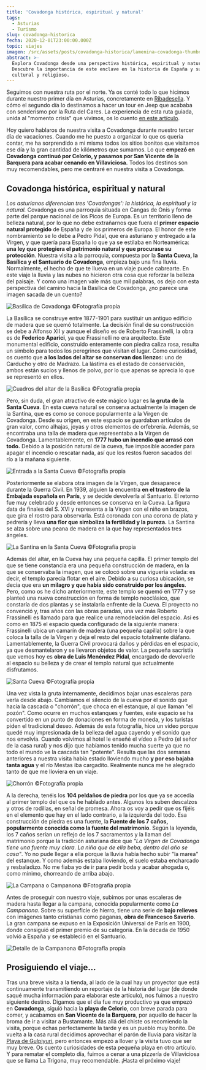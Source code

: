 ```yaml
---
title: 'Covadonga histórica, espiritual y natural'
tags:
  - Asturias
  - Turismo
slug: covadonga-historica
fecha: 2020-12-01T23:00:00.000Z
topic: viajes
imagen: /src/assets/posts/covadonga-historica/lamenina-covadonga-thumbnail.webp
abstract: >-
  Explora Covadonga desde una perspectiva histórica, espiritual y natural.
  Descubre la importancia de este enclave en la historia de España y su impacto
  cultural y religioso.
---
```


Seguimos con nuestra ruta por el norte. Ya os conté todo lo que hicimos durante nuestro primer día en Asturias, concretamente en [Ribadesella](/posts/ribadesella/). Y cómo el segundo día lo destinamos a hacer un tour en Jeep que acababa con senderismo por la Ruta del Cares. La experiencia de esta ruta guiada, unida al "momento crisis" que vivimos, os lo cuento [en este artículo](/posts/ruta-del-cares).

Hoy quiero hablaros de nuestra visita a Covadonga durante nuestro tercer día de vacaciones. Cuando me he puesto a organizar lo que os quería contar, me ha sorprendido a mi misma todos los sitios bonitos que visitamos ese día y la gran cantidad de kilómetros que sumamos. Lo que **empezó en Covadonga continuó por Celorio, y pasamos por San Vicente de la Barquera para acabar cenando en Villaviciosa.** Todos los destinos son muy recomendables, pero me centraré en nuestra visita a Covadonga.

## Covadonga histórica, espiritual y natural

*Los asturianos diferencian tres 'Covadongas': la histórica, la espiritual y la natural.* Covadonga es una parroquia situada en Cangas de Onís y forma parte del parque nacional de los Picos de Europa. Es un territorio lleno de belleza natural, por lo que no debe extrañarnos que fuera el **primer espacio natural protegido** de España y de los primeros de Europa. El honor de este nombramiento se lo debe a Pedro Pidal, que era asturiano y entregado a la Virgen, y que quería para España lo que ya se estilaba en Norteamérica: **una ley que protegiera el patrimonio natural y que procurase su protección**. Nuestra visita a la parroquia, compuesta por la **Santa Cueva, la Basílica y el Santuario de Covadonga**, empieza bajo una fina lluvia. Normalmente, el hecho de que te llueva en un viaje puede cabrearte. En este viaje la lluvia y las nubes no hicieron otra cosa que reforzar la belleza del paisaje. Y como una imagen vale más que mil palabras, os dejo con esta perspectiva del camino hacia la Basílica de Covadonga, ¿no parece una imagen sacada de un cuento?

![Basílica de Covadonga ©Fotografía propia](/src/assets/posts/covadonga-historica/lamenina-covadonga.webp "Basílica de Covadonga ©Fotografía propia")

La Basílica se construye entre 1877-1901 para sustituir un antiguo edificio de madera que se quemó totalmente. La decisión final de su construcción se debe a Alfonso XII y aunque el diseño es de Roberto Frassinelli, la obra es de **Federico Aparici**, ya que Frassinelli no era arquitecto. Este monumental edificio, construido enteramente con piedra caliza rosa, resulta un símbolo para todos los peregrinos que visitan el lugar. Como curiosidad, os cuento que **a los lados del altar se conservan dos lienzo**s: uno de Carducho y otro de Madrazo. La lástima es el estado de conservación, ambos están sucios y llenos de polvo, por lo que apenas se aprecia lo que se representó en ellos.

![Cuadros del altar de la Basílica ©Fotografía propia](/src/assets/posts/covadonga-historica/lamenina-altar-basilica.webp "Cuadros del altar de la Basílica ©Fotografía propia")

Pero, sin duda, el gran atractivo de este mágico lugar es **la gruta de la Santa Cueva**. En esta cueva natural se conserva actualmente la imagen de la Santina, que es como se conoce popularmente a la Virgen de Covadonga. Desde su origen, en este espacio se guardaban artículos de gran valor, como alhajas, joyas y otros elementos de orfebrería. Además, se encontraba una talla de madera que representaba a la Virgen de Covadonga. Lamentablemente, en **1777 hubo un incendio que arrasó con todo.** Debido a la posición natural de la cueva, fue imposible acceder para apagar el incendio o rescatar nada, así que los restos fueron sacados del río a la mañana siguiente.

![Entrada a la Santa Cueva ©Fotografía propia](/src/assets/posts/covadonga-historica/lamenina-entrada-santa-cueva.webp "Entrada a la Santa Cueva ©Fotografía propia")

Posteriormente se elabora otra imagen de la Virgen, que desaparece durante la Guerra Civil. En 1939, alguien la encuentra **en el trastero de la Embajada española en París**, y se decide devolverla al Santuario. El retorno fue muy celebrado y desde entonces se conserva en la Cueva. La figura data de finales del S. XVI y representa a la Virgen con el niño en brazos, que gira el rostro para observarla. Está coronada con una corona de plata y pedrería y lleva **una flor que simboliza la fertilidad y la pureza.** La Santina se alza sobre una peana de madera en la que hay representados tres ángeles.

![La Santina en la Santa Cueva ©Fotografía propia](/src/assets/posts/covadonga-historica/lamenina-santina.webp "La Santina en la Santa Cueva ©Fotografía propia")

Además del altar, en la Cueva hay una pequeña capilla. El primer templo del que se tiene constancia era una pequeña construcción de madera, en la que se conservaba la imagen, que se colocó sobre una viguería volada: es decir, el templo parecía flotar en el aire. Debido a su curiosa ubicación, se decía que era **un milagro y que había sido construido por los ángeles**. Pero, como os he dicho anteriormente, este templo se quemó en 1777 y se planteó una nueva construcción en forma de templo neoclásico, que constaría de dos plantas y se instalaría enfrente de la Cueva. El proyecto no convenció y, tras años con las obras paradas, una vez más Roberto Frassinelli es llamado para que realice una remodelación del espacio. Así es como en 1875 el espacio queda configurado de la siguiente manera: Frassinelli ubica un camarín de madera (una pequeña capilla) sobre la que coloca la talla de la Virgen y deja el resto del espacio totalmente diáfano. Lamentablemente, la Guerra Civil provocará daños y pérdidas en el espacio, ya que desmantelaron y se llevaron objetos de valor. La pequeña sacristía que vemos hoy es **obra de Luis Menéndez Pidal**, encargado de devolverle al espacio su belleza y de crear el templo natural que actualmente disfrutamos.

![Santa Cueva ©Fotografía propia](/src/assets/posts/covadonga-historica/lamenina-santacueva-final.webp "Santa Cueva ©Fotografía propia")

Una vez vista la gruta internamente, decidimos bajar unas escaleras para verla desde abajo. Cambiamos el silencio de la cueva por el sonido que hacía la cascada o "chorrón", que choca en el estanque, al que llaman "el pozón". Como ocurre en muchos estanques y fuentes, este espacio se ha convertido en un punto de donaciones en forma de moneda, y los turistas piden el tradicional deseo. Además de esta fotografía, hice un vídeo porque quedé muy impresionada de la belleza del agua cayendo y el sonido que nos envolvía. Cuando volvimos al hotel le enseñé el vídeo a Pedro (el señor de la casa rural) y nos dijo que habíamos tenido mucha suerte ya que no todo el mundo ve la cascada tan "potente". Resulta que las dos semanas anteriores a nuestra visita había estado lloviendo mucho **y por eso bajaba tanta agua** y el río Mestas iba cargadito. Realmente nunca me he alegrado tanto de que me lloviera en un viaje.

![Chorrón ©Fotografía propia](/src/assets/posts/covadonga-historica/lamenina-cascada-covadonga.webp "Chorrón ©Fotografía propia")

A la derecha, tenéis los **104 peldaños de piedra** por los que ya se accedía al primer templo del que os he hablado antes. Algunos los suben descalzos y otros de rodillas, en señal de promesa. Ahora os voy a pedir que os fijéis en el elemento que hay en el lado contrario, a la izquierda del todo. Esa construcción de piedra es una fuente, la **Fuente de los 7 caños, popularmente conocida como la fuente del matrimonio**. Según la leyenda, los 7 caños serían un reflejo de los 7 sacramentos y la llaman del matrimonio porque la tradición asturiana dice que *"La Virgen de Covadonga tiene una fuente muy clara. La niña que de ella beba, dentro del año se casa"*. Yo no pude llegar a ella porque la lluvia había hecho subir "la marea" del estanque. Y como además estaba lloviendo, el suelo estaba encharcado y resbaladizo. No me fiaba yo de ir para pedir boda y acabar ahogada o, como mínimo, chorreando de arriba abajo.

![La Campana o Campanona ©Fotografía propia](/src/assets/posts/covadonga-historica/lamenina-santa-cueva.webp "La Campana o Campanona ©Fotografía propia")

Antes de proseguir con nuestro viaje, subimos por unas escaleras de madera hasta llegar a la campana, conocida popularmente como *La Campanona*. Sobre su superficie de hierro, tiene una serie de **bajo relieves** con imágenes tanto cristianas como paganas, **obra de Francesco Saverio**. La gran campana se expuso en la Exposición Universal de París en 1900, donde consiguió el primer premio de su categoría. En la década de 1950 volvió a España y se estableció en el Santuario.

![Detalle de la Campanona ©Fotografía propia](/src/assets/posts/covadonga-historica/lamenina-campanona.webp "Detalle de la Campanona ©Fotografía propia")

## Prosiguiendo el viaje...

Tras una breve visita a la tienda, al lado de la cual hay un proyector que está continuamente transmitiendo un reportaje de la historia del lugar (de donde saqué mucha información para elaborar este artículo), nos fuimos a nuestro siguiente destino. Digamos que el día fue muy productivo ya que empezó en **Covadonga**, siguió hacia la **playa de Celorio**, con breve parada para comer, y acabamos en **San Vicente de la Barquera**, por aquello de hacer la broma de ir a visitar a Bustamante. Más allá del chiste os recomiendo la visita, porque echas perfectamente la tarde y es un pueblo muy bonito. De vuelta a la casa rural decidimos aprovechar el parón de lluvia para visitar la [Playa de Gulpiyuri](/posts/la-playa-mas-pequena-de-espana/), pero entonces empezó a llover y la visita tuvo que ser muy breve. Os cuento curiosidades de esta pequeña playa en otro artículo. Y para rematar el completo día, fuimos a cenar a una pizzería de Villaviciosa que se llama La Trigona, muy recomendable. ¡Hasta el próximo viaje!
